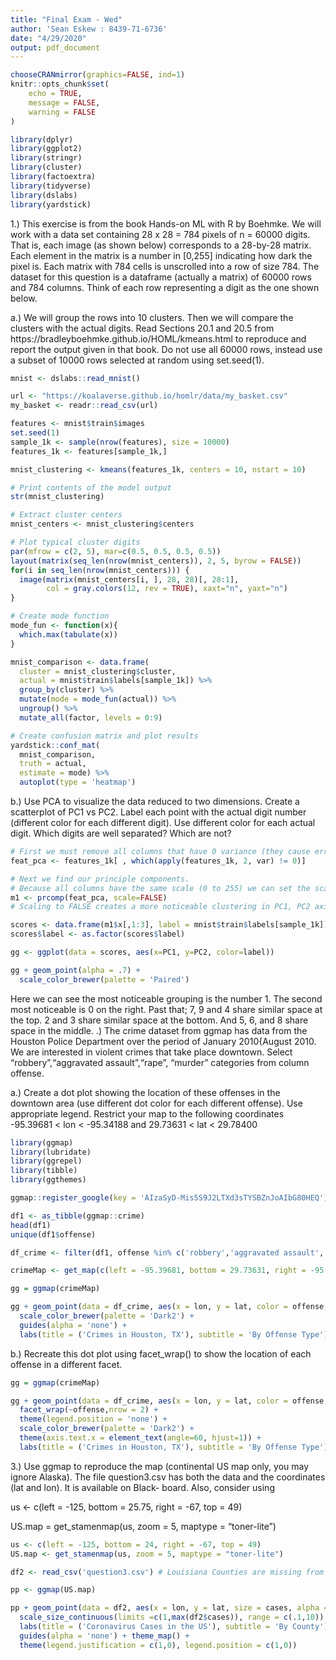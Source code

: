 ---
title: "Final Exam - Wed"
author: 'Sean Eskew : 8439-71-6736'
date: "4/29/2020"
output: pdf_document
---

```{r setup, include=FALSE}
chooseCRANmirror(graphics=FALSE, ind=1)
knitr::opts_chunk$set(
	echo = TRUE,
	message = FALSE,
	warning = FALSE
)
```

```{r}
library(dplyr)  
library(ggplot2) 
library(stringr)
library(cluster)
library(factoextra) 
library(tidyverse)
library(dslabs)
library(yardstick)
```

1.) This exercise is from the book Hands-on ML with R by Boehmke. We will work with a data set containing 28 x 28 = 784 pixels of n = 60000 digits. That is, each image (as shown below) corresponds to a 28-by-28 matrix. Each element in the matrix is a number in [0,255] indicating how dark the pixel is. Each matrix with 784 cells is unscrolled into a row of size 784. The dataset for this question is a dataframe (actually a matrix) of 60000 rows and 784 columns. Think of each row representing a digit as the one shown below.

a.) We will group the rows into 10 clusters. Then we will compare the clusters with the actual digits. Read Sections 20.1 and 20.5 from https://bradleyboehmke.github.io/HOML/kmeans.html to reproduce and report the output given in that book. Do not use all 60000 rows, instead use a subset of 10000 rows selected at random using set.seed(1).


```{r}
mnist <- dslabs::read_mnist()

url <- "https://koalaverse.github.io/homlr/data/my_basket.csv"
my_basket <- readr::read_csv(url)

features <- mnist$train$images
set.seed(1)
sample_1k <- sample(nrow(features), size = 10000)
features_1k <- features[sample_1k,]

mnist_clustering <- kmeans(features_1k, centers = 10, nstart = 10)
```
\newpage
```{r}
# Print contents of the model output
str(mnist_clustering)

```

\newpage
```{r}
# Extract cluster centers
mnist_centers <- mnist_clustering$centers

# Plot typical cluster digits
par(mfrow = c(2, 5), mar=c(0.5, 0.5, 0.5, 0.5))
layout(matrix(seq_len(nrow(mnist_centers)), 2, 5, byrow = FALSE))
for(i in seq_len(nrow(mnist_centers))) {
  image(matrix(mnist_centers[i, ], 28, 28)[, 28:1], 
        col = gray.colors(12, rev = TRUE), xaxt="n", yaxt="n")
}

```

\newpage
```{r}
# Create mode function
mode_fun <- function(x){  
  which.max(tabulate(x))
}

mnist_comparison <- data.frame(
  cluster = mnist_clustering$cluster,
  actual = mnist$train$labels[sample_1k]) %>%
  group_by(cluster) %>%
  mutate(mode = mode_fun(actual)) %>%
  ungroup() %>%
  mutate_all(factor, levels = 0:9)

# Create confusion matrix and plot results
yardstick::conf_mat(
  mnist_comparison, 
  truth = actual, 
  estimate = mode) %>%
  autoplot(type = 'heatmap')
```

\newpage
b.) Use PCA to visualize the data reduced to two dimensions. Create a scatterplot of
PC1 vs PC2. Label each point with the actual digit number (different color for each different
digit). Use different color for each actual digit. Which digits are well separated? Which are
not?

```{r}

# First we must remove all columns that have 0 variance (they cause errors in prcomp)
feat_pca <- features_1k[ , which(apply(features_1k, 2, var) != 0)]

# Next we find our principle components.  
# Because all columns have the same scale (0 to 255) we can set the scaling to FALSE
m1 <- prcomp(feat_pca, scale=FALSE)
# Scaling to FALSE creates a more noticeable clustering in PC1, PC2 axis

scores <- data.frame(m1$x[,1:3], label = mnist$train$labels[sample_1k])
scores$label <- as.factor(scores$label)

gg <- ggplot(data = scores, aes(x=PC1, y=PC2, color=label))

gg + geom_point(alpha = .7) +
  scale_color_brewer(palette = 'Paired')
```
Here we can see the most noticeable grouping is the number 1.  The second most noticeable is 0 on the right.  Past that; 7, 9 and 4 share similar space at the top. 2 and 3 share similar space at the bottom.  And 5, 6, and 8 share space in the middle.
\newpage
2.) The crime dataset from ggmap has data from the Houston Police Department over the period of January 2010{August 2010. We are interested in violent crimes that take place downtown. Select "robbery","aggravated assault","rape", "murder" categories from column offense.

a.) Create a dot plot showing the location of these offenses in the downtown area (use different dot color for each different offense). Use appropriate legend. Restrict your map to the following coordinates -95.39681 < lon < -95.34188 and 29.73631 < lat < 29.78400

```{r}
library(ggmap)
library(lubridate)
library(ggrepel)
library(tibble)
library(ggthemes)

ggmap::register_google(key = 'AIzaSyD-Mis5S9J2LTXd3sTYSBZnJoAIbG80HEQ')

df1 <- as_tibble(ggmap::crime)
head(df1)
unique(df1$offense)

df_crime <- filter(df1, offense %in% c('robbery','aggravated assault','rape','murder'))
```
\newpage
```{r}
crimeMap <- get_map(c(left = -95.39681, bottom = 29.73631, right = -95.34188, top = 29.78400))

gg = ggmap(crimeMap)

gg + geom_point(data = df_crime, aes(x = lon, y = lat, color = offense, alpha = .7)) + 
  scale_color_brewer(palette = 'Dark2') +
  guides(alpha = 'none') +
  labs(title = ('Crimes in Houston, TX'), subtitle = 'By Offense Type')
```

\newpage
b.) Recreate this dot plot using facet_wrap() to show the location of each offense in a
different facet.

```{r}
gg = ggmap(crimeMap)

gg + geom_point(data = df_crime, aes(x = lon, y = lat, color = offense, alpha = .7)) +
  facet_wrap(~offense,nrow = 2) +
  theme(legend.position = 'none') + 
  scale_color_brewer(palette = 'Dark2') + 
  theme(axis.text.x = element_text(angle=60, hjust=1)) +
  labs(title = ('Crimes in Houston, TX'), subtitle = 'By Offense Type')
```

\newpage

3.) Use ggmap to reproduce the map (continental US map only, you may ignore Alaska). The file question3.csv has both the data and the coordinates (lat and lon). It is available on Black- board. Also, consider using

us <- c(left = -125, bottom = 25.75, right = -67, top = 49)

US.map = get_stamenmap(us, zoom = 5, maptype = "toner-lite")

```{r}
us <- c(left = -125, bottom = 24, right = -67, top = 49)
US.map <- get_stamenmap(us, zoom = 5, maptype = "toner-lite")

df2 <- read_csv('question3.csv') # Louisiana Counties are missing from Dataset

pp <- ggmap(US.map)

pp + geom_point(data = df2, aes(x = lon, y = lat, size = cases, alpha = .1), color = 'orchid3') +
  scale_size_continuous(limits =c(1,max(df2$cases)), range = c(.1,10)) +
  labs(title = ('Coronavirus Cases in the US'), subtitle = 'By County') +
  guides(alpha = 'none') + theme_map() +
  theme(legend.justification = c(1,0), legend.position = c(1,0))

```